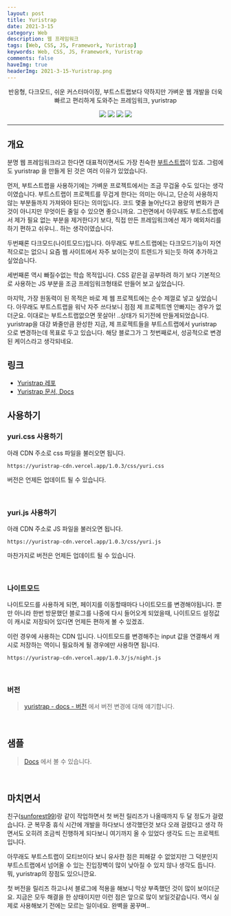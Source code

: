 ```yaml
---
layout: post
title: Yuristrap
date: 2021-3-15
category: Web
description: 웹 프레임워크
tags: [Web, CSS, JS, Framework, Yuristrap]
keywords: Web, CSS, JS, Framework, Yuristrap
comments: false
haveImg: true
headerImg: 2021-3-15-Yuristrap.png
---
```


<p align="center">
  반응형, 다크모드, 쉬운 커스터마이징, 부트스트랩보다 약하지만 가벼운 웹 개발을 더욱 빠르고 편리하게 도와주는
  프레임워크, yuristrap
</p>
<p align="center">
  <img src="https://img.shields.io/netlify/6e32703e-74ac-40fc-80ef-40e79f8c2de2?label=BUILD&style=for-the-badge" />
  <img src="https://img.shields.io/github/issues/yuristrap/yuristrap?style=for-the-badge" />
  <img src="https://img.shields.io/github/license/yuristrap/yuristrap?style=for-the-badge" />
  <a href="https://yuristrap.github.io/">
    <img src="https://img.shields.io/badge/Document-SITE-%235f5fff?style=for-the-badge" />
  </a>
</p>

---

## 개요

분명 웹 프레임워크라고 한다면 대표적이면서도 가장 친숙한 [부트스트랩](http://bootstrapk.com/)이 있죠. 그럼에도 yuristrap 을 만들게 된 것은 여러 이유가 있었습니다.

먼저, 부트스트랩을 사용하기에는 가벼운 프로젝트에서는 조금 무겁울 수도 있다는 생각이였습니다. 부트스트랩이 프로젝트를 무겁게 한다는 의미는 아니고, 단순히 사용하지 않는 부분들까지 가져와야 된다는 의미입니다. 코드 몇줄 늘어난다고 용량의 변화가 큰 것이 아니지만 무엇이든 줄일 수 있으면 좋으니까요. 그런면에서 아무래도 부트스트랩에서 제가 필요 없는 부분을 제거한다기 보다, 직접 만든 프레임워크에선 제가 예외처리를 하기 편하고 쉬우니.. 하는 생각이였습니다.

두번째론 다크모드(나이트모드)입니다. 아무래도 부트스트랩에는 다크모드기능이 자연적으로는 없으니 요즘 웹 사이트에서 자주 보이는것이 트렌드가 되는듯 하여 추가하고 싶었습니다.

세번째론 역시 빠질수없는 학습 목적입니다. CSS 같은걸 공부하려 하기 보다 기본적으로 사용하는 JS 부분을 조금 프레임워크형태로 만들어 보고 싶었습니다.

마지막, 가장 원동력이 된 목적은 바로 제 웹 프로젝트에는 순수 제껄로 넣고 싶었습니다. 아무래도 부트스트랩을 워낙 자주 쓰다보니 점점 제 프로젝트엔 안빠지는 경우가 없더군요. 이대로는 부트스트랩없으면 못살아! ..상태가 되기전에 만들게되었습니다. yuristrap을 대강 봐줄만큼 완성한 지금, 제 프로젝트들을 부트스트랩에서 yuristrap 으로 변경하는데 목표로 두고 있습니다. 해당 블로그가 그 첫번째로서, 성공적으로 변경된 케이스라고 생각되네요.

## 링크

- [Yuristrap 레포](https://github.com/yuristrap/yuristrap)
- [Yuristrap 문서, Docs](https://yuristrap.github.io/)

## 사용하기

### yuri.css 사용하기

아래 CDN 주소로 css 파일을 불러오면 됩니다.

```shell
https://yuristrap-cdn.vercel.app/1.0.3/css/yuri.css
```

버전은 언제든 업데이트 될 수 있습니다.

<br />

### yuri.js 사용하기

아래 CDN 주소로 JS 파일을 불러오면 됩니다.

```shell
https://yuristrap-cdn.vercel.app/1.0.3/css/yuri.js
```

마찬가지로 버전은 언제든 업데이트 될 수 있습니다.

<br />

### 나이트모드

나이트모드를 사용하게 되면, 페이지를 이동할때마다 나이트모드를 변경해야됩니다. 뿐만 아니라 한번 방문했던 블로그를 나중에 다시 들어오게 되었을때, 나이트모드 설정값이 캐시로 저장되어 있다면 언제든 편하게 볼 수 있겠죠.

이런 경우에 사용하는 CDN 입니다. 나이트모드를 변경해주는 input 값을 연결해서 캐시로 저장하는 역이니 필요하게 될 경우에만 사용하면 됩니다.

```shell
https://yuristrap-cdn.vercel.app/1.0.3/js/night.js
```

<br />

### 버전

> [yuristrap - docs - 버전](https://yuristrap.github.io/v1.0/introduction/version) 에서 버전 변경에 대해 얘기합니다.

<br />

## 샘플

> [Docs](https://yuristrap.github.io) 에서 볼 수 있습니다.

<br />

## 마치면서

친구([sunforest99](https://github.com/sunforest99))랑 같이 작업하면서 첫 버전 릴리즈가 나올때까지 두 달 정도가 걸렸습니다. 군 복무중 휴식 시간에 개발을 하다보니 생각했던것 보다 오래 걸렸다고 생각 하면서도 오히려 조금씩 진행하게 되다보니 여기까지 올 수 있었다 생각도 드는 프로젝트입니다.

아무래도 부트스트랩이 모티브이다 보니 유사한 점은 피해갈 수 없었지만 그 덕분인지 부트스트랩에서 넘어올 수 있는 진입장벽이 많이 낮아질 수 있지 않나 생각도 듭니다. 뭐, yuristrap의 장점도 있으니깐요.

첫 버전을 릴리즈 하고나서 블로그에 적용을 해보니 막상 부족했던 것이 많이 보이더군요. 지금은 모두 해결을 한 상태이지만 이런 점은 앞으로 많이 보일것같습니다. 역시 실제로 사용해보기 전에는 모르는 일이네요. 완벽을 꿈꾸며..
